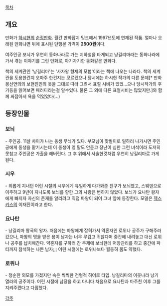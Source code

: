 [[목차]]

== 개요 ==

만화가 [[하시현]]의 [[순정만화]]. 월간 만화잡지 밍크에서 1997년도에 연재된 작품. 얼마나 오래된 만화냐면 뒤에 표시된 단행본 가격이 '''2500원'''이다. 

여주인공 보늬가 우연히 동화나라로 가는 지하철을 타게되고 낭길리마라는 동화나라에 가서 겪는 이야기를 그린 만화로, 아기자기한 동화같은 만화다. 

책의 세계관인 '낭길리마'는 '사자왕 형제의 모험'이라는 책에 나오는 나라다. 책의 세계관을 도용한건지 오마주 한건지는 모르겠으나 당시에는 하시현 작가의 다른 문제[* 만화 봉신연의의 보현진인의 옷을 그대로 따라 그려서 표절 시비가 있었...으나 당시작가의 후기등을 읽어보면 패러디라는걸 알수있다. 물론 그 외에 다른 표절시비는 많았지만.]와 함께 싸잡아서 욕을 먹었었다(...)

== 등장인물 ==
=== 보늬 ===

- 주인공. 11살 차이가 나는 동생 무늬가 있다. 부모님이 맞벌이로 일하러 나가시면 주인공에게 동생을 맡기시는데 이 동생이 영 말도 안듣고 장난이 심한 그런 녀석이라 도저히 못참고 주인공은 가출을 해버린다. 그 후 위에서 서술한것처럼 우연히 낭길리마로 가게된다.

=== 시우 ===

- 외롭게 지내던 어린 시절의 시우에게 유일하게 다가와준 친구가 보늬였고, 스웨덴으로 이주하고 9년이 지나도록 보늬를 향한 그의 사랑은 변하지 않았다. 보늬가 요나탄 왕자에게 빠지자 자신의 존재를 알리려고 직접 마왕이 되어 그녀 앞에 등장한다. 모델은 [[젝스키스]]의 이재진이라고 한다. 

=== 요나탄 ===

- 낭길리마 왕국의 왕자. 처음에는 마왕에게 잡혀가서 약혼자인 로위나 공주가 구해주러 갔으나, 마왕의 명을 받은 용이 남자는 너무 무겁고 귀찮다며 중간에 내려놓고 대신 로위나 공주를 납치해간다. 약혼자를 구하러 간 주제에 보늬한테 어장관리를 하고 중간에 파티까지 참석하는 나쁜 남자;;; 어린 시절에는 로위나보다 월등히 몸도 약했다.

=== 로위나 ===

- 청순한 외모를 가졌지만 속은 씩씩한 전형적 히어로 타입. 낭길리마의 이웃나라 낭기열라의 공주이다. 어린 시절에 남장을 하고 다니다 처음으로 요나탄과 마주친 이후 그를 지켜주겠다고 다짐했다.

[[각주]]
